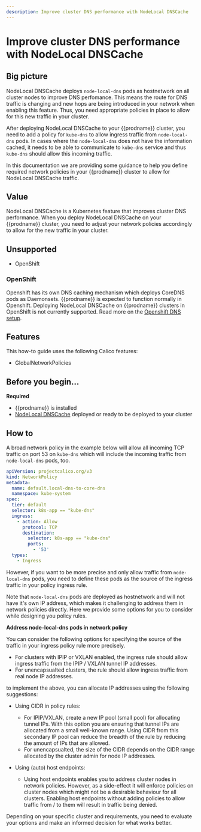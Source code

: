 ```yaml
---
description: Improve cluster DNS performance with NodeLocal DNSCache
---
```


# Improve cluster DNS performance with NodeLocal DNSCache

## Big picture

NodeLocal DNSCache deploys `node-local-dns` pods as hostnetwork on all cluster nodes to improve DNS perfomance.
This means the route for DNS traffic is changing and new hops are being introduced in your network when enabling this feature.
Thus, you need appropriate policies in place to allow for this new traffic in your cluster.

After deploying NodeLocal DNSCache to your {{prodname}} cluster, you need to add a policy for `kube-dns` to allow ingress
traffic from `node-local-dns` pods. In cases where the `node-local-dns` does not have the information cached, it needs to
be able to communicate to `kube-dns` service and thus `kube-dns` should allow this incoming traffic.

In this documentation we are providing some guidance to help you define required network policies in your {{prodname}}
cluster to allow for NodeLocal DNSCache traffic.

## Value

NodeLocal DNSCache is a Kubernetes feature that improves cluster DNS performance.  When you deploy NodeLocal DNSCache
on your {{prodname}} cluster, you need to adjust your network policies accordingly to allow for the new traffic in your cluster.

## Unsupported

- OpenShift

### OpenShift

Openshift has its own DNS caching mechanism which deploys CoreDNS pods as Daemonsets. {{prodname}} is expected to function
normally in Openshift. Deploying NodeLocal DNSCache on {{prodname}} clusters in OpenShift is not currently supported.
Read more on the [Openshift DNS setup](https://docs.openshift.com/container-platform/4.10/networking/dns-operator.html).

## Features

This how-to guide uses the following Calico features:

- GlobalNetworkPolicies

## Before you begin...

**Required**

- {{prodname}} is installed
- [NodeLocal DNSCache](https://kubernetes.io/docs/tasks/administer-cluster/nodelocaldns/) deployed or ready to be
deployed to your cluster

## How to

A broad network policy in the example below will allow all incoming TCP traffic on port 53 on `kube-dns` which will
include the incoming traffic from `node-local-dns` pods, too.

```yaml
apiVersion: projectcalico.org/v3
kind: NetworkPolicy
metadata:
  name: default.local-dns-to-core-dns
  namespace: kube-system
spec:
  tier: default
  selector: k8s-app == "kube-dns"
  ingress:
    - action: Allow
      protocol: TCP
      destination:
        selector: k8s-app == "kube-dns"
        ports:
          - '53'
  types:
    - Ingress
```


However, if you want to be more precise and only allow traffic from `node-local-dns` pods, you need to define these
pods as the source of the ingress traffic in your policy ingress rule.

Note that `node-local-dns` pods are deployed as hostnetwork and will not have it's own IP address, which makes it
challenging to address them in network policies directly. Here we provide some options for you to consider while designing
you policy rules.

**Address node-local-dns pods in network policy**

You can consider the following options for specifying the source of the traffic in your ingress policy rule more precisely.

- For clusters with IPIP or VXLAN enabled, the ingress rule should allow ingress traffic from the IPIP / VXLAN tunnel
IP addresses.
- For unencapsualted clusters, the rule should allow ingress traffic from real node IP addresses.

to implement the above, you can allocate IP addresses using the following suggestions:
- Using CIDR in policy rules:
  - For IPIP/VXLAN, create a new IP pool (small pool) for allocating tunnel IPs. With this option you are ensuring that
  tunnel IPs are allocated from a small well-known range. Using CIDR from this secondary IP pool can reduce the breadth
  of the rule by reducing the amount of IPs that are allowed.
  - For unencapsualted, the size of the CIDR depends on the CIDR range allocated by the cluster admin for node IP addresses.

- Using (auto) host endpoints:
  - Using host endpoints enables you to address cluster nodes in network policies. However, as a side-effect it will
  enforce policies on cluster nodes which might not be a desirable behaviour for all clusters. Enabling host endpoints
  without adding policies to allow traffic from / to them will result in traffic being denied.

Depending on your specific cluster and requirements, you need to evaluate your options and make an informed decision for
what works better.